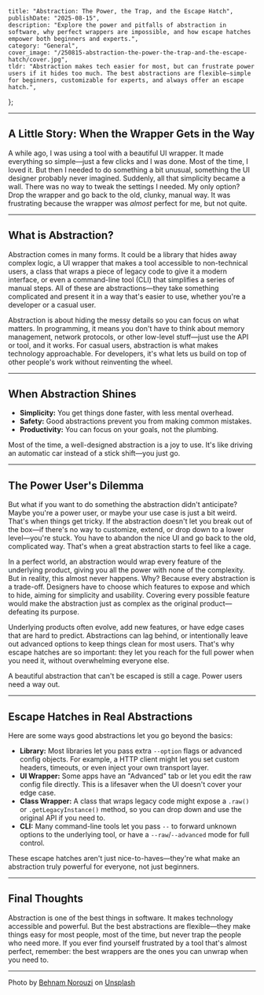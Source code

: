     title: "Abstraction: The Power, the Trap, and the Escape Hatch",
    publishDate: "2025-08-15",
    description: "Explore the power and pitfalls of abstraction in software, why perfect wrappers are impossible, and how escape hatches empower both beginners and experts.",
    category: "General",
    cover_image: "/250815-abstraction-the-power-the-trap-and-the-escape-hatch/cover.jpg",
    tldr: "Abstraction makes tech easier for most, but can frustrate power users if it hides too much. The best abstractions are flexible—simple for beginners, customizable for experts, and always offer an escape hatch.",
};

---

## A Little Story: When the Wrapper Gets in the Way

A while ago, I was using a tool with a beautiful UI wrapper. It made everything so simple—just a few clicks and I was done. Most of the time, I loved it. But then I needed to do something a bit unusual, something the UI designer probably never imagined. Suddenly, all that simplicity became a wall. There was no way to tweak the settings I needed. My only option? Drop the wrapper and go back to the old, clunky, manual way. It was frustrating because the wrapper was *almost* perfect for me, but not quite.

---

## What is Abstraction?

Abstraction comes in many forms. It could be a library that hides away complex logic, a UI wrapper that makes a tool accessible to non-technical users, a class that wraps a piece of legacy code to give it a modern interface, or even a command-line tool (CLI) that simplifies a series of manual steps. All of these are abstractions—they take something complicated and present it in a way that's easier to use, whether you're a developer or a casual user.

Abstraction is about hiding the messy details so you can focus on what matters. In programming, it means you don't have to think about memory management, network protocols, or other low-level stuff—just use the API or tool, and it works. For casual users, abstraction is what makes technology approachable. For developers, it's what lets us build on top of other people's work without reinventing the wheel.

---

## When Abstraction Shines

- **Simplicity:** You get things done faster, with less mental overhead.
- **Safety:** Good abstractions prevent you from making common mistakes.
- **Productivity:** You can focus on your goals, not the plumbing.

Most of the time, a well-designed abstraction is a joy to use. It's like driving an automatic car instead of a stick shift—you just go.

---

## The Power User's Dilemma

But what if you want to do something the abstraction didn't anticipate? Maybe you're a power user, or maybe your use case is just a bit weird. That's when things get tricky. If the abstraction doesn't let you break out of the box—if there's no way to customize, extend, or drop down to a lower level—you're stuck. You have to abandon the nice UI and go back to the old, complicated way. That's when a great abstraction starts to feel like a cage.

In a perfect world, an abstraction would wrap every feature of the underlying product, giving you all the power with none of the complexity. But in reality, this almost never happens. Why? Because every abstraction is a trade-off. Designers have to choose which features to expose and which to hide, aiming for simplicity and usability. Covering every possible feature would make the abstraction just as complex as the original product—defeating its purpose.

Underlying products often evolve, add new features, or have edge cases that are hard to predict. Abstractions can lag behind, or intentionally leave out advanced options to keep things clean for most users. That's why escape hatches are so important: they let you reach for the full power when you need it, without overwhelming everyone else.

<Callout type="warning" title="The Beautiful Cage">
A beautiful abstraction that can't be escaped is still a cage. Power users need a way out.
</Callout>

---


## Escape Hatches in Real Abstractions

Here are some ways good abstractions let you go beyond the basics:

- **Library:** Most libraries let you pass extra `--option` flags or advanced config objects. For example, a HTTP client might let you set custom headers, timeouts, or even inject your own transport layer.
- **UI Wrapper:** Some apps have an "Advanced" tab or let you edit the raw config file directly. This is a lifesaver when the UI doesn't cover your edge case. 
- **Class Wrapper:** A class that wraps legacy code might expose a `.raw()` or `.getLegacyInstance()` method, so you can drop down and use the original API if you need to.
- **CLI:** Many command-line tools let you pass `--` to forward unknown options to the underlying tool, or have a `--raw`/`--advanced` mode for full control.

These escape hatches aren't just nice-to-haves—they're what make an abstraction truly powerful for everyone, not just beginners.

---

## Final Thoughts

Abstraction is one of the best things in software. It makes technology accessible and powerful. But the best abstractions are flexible—they make things easy for most people, most of the time, but never trap the people who need more. If you ever find yourself frustrated by a tool that's almost perfect, remember: the best wrappers are the ones you can unwrap when you need to.

---
Photo by <a href="https://unsplash.com/@behy_studio?utm_content=creditCopyText&utm_medium=referral&utm_source=unsplash">Behnam Norouzi</a> on <a href="https://unsplash.com/photos/a-group-of-white-objects-w_a_ZyLem7o?utm_content=creditCopyText&utm_medium=referral&utm_source=unsplash">Unsplash</a>